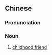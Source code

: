 ==Chinese==
{{zh-forms|s=发小}}

===Pronunciation===
{{zh-pron
|m=髮xiǎo,er=y
|c=faat3 siu2
|cat=n
}}

===Noun===
{{zh-noun}}

# [[childhood friend]] {{gloss|a friend known since childhood}}